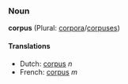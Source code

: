 ===Noun===
'''corpus''' (Plural: [[corpora]]/[[corpuses]])


====Translations====
*Dutch: [[corpus]] ''n''
*French: [[corpus]] ''m''